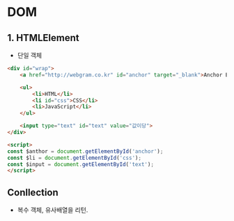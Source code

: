 # DOM

## 1. HTMLElement
 - 단일 객체
```html
<div id="wrap">
    <a href="http://webgram.co.kr" id="anchor" target="_blank">Anchor Element</a>

    <ul>
        <li>HTML</li>
        <li id="css">CSS</li>
        <li>JavaScript</li>
    </ul>

    <input type="text" id="text" value="값이당">
</div>

<script>
const $anthor = document.getElementById('anchor');
const $li = document.getElementById('css');
const $input = document.getElementById('text');
</script>
```

## Conllection 
 - 복수 객체, 유사배열을 리턴.